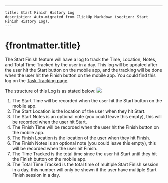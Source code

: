 ---
    title: Start Finish History Log
    description: Auto-migrated from ClickUp Markdown (section: Start Finish History Log).
    ---

# {frontmatter.title}

The Start Finish feature will have a log to track the Time, Location, Notes, and Total Time Tracked by the user in a day. This log will be updated after the user hit the Start button on the mobile app, and the tracking will be done when the user hit the Finish button on the mobile app.
You could find this log on the [Task Tracking page](https://web.mile.app/tasks/tracking).

The structure of this Log is as stated below:
![](https://t3837933.p.clickup-attachments.com/t3837933/ff1a25ed-6191-44e6-be0d-82fe309ac84f/image.png)
1. The Start Time will be recorded when the user hit the Start button on the mobile app.
2. The Start Location is the location of the user when they hit Start.
3. The Start Notes is an optional note (you could leave this empty), this will be recorded when the user hit Start.
4. The Finish Time will be recorded when the user hit the Finish button on the mobile app.
5. The Finish Location is the location of the user when they hit Finish.
6. The Finish Notes is an optional note (you could leave this empty), this will be recorded when the user hit Finish.
7. The Time Tracked is the total time since the user hit Start until they hit the Finish button on the mobile app.
8. The Total Time Tracked is the total time of multiple Start Finish session in a day, this number will only be shown if the user have multiple Start Finish session in a day.
